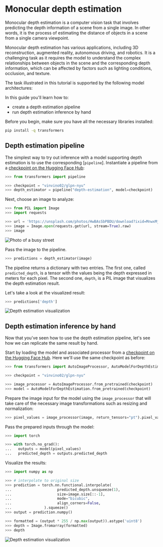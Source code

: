 <!--Copyright 2023 The HuggingFace Team. All rights reserved.

Licensed under the Apache License, Version 2.0 (the "License"); you may not use this file except in compliance with
the License. You may obtain a copy of the License at

http://www.apache.org/licenses/LICENSE-2.0

Unless required by applicable law or agreed to in writing, software distributed under the License is distributed on
an "AS IS" BASIS, WITHOUT WARRANTIES OR CONDITIONS OF ANY KIND, either express or implied. See the License for the
specific language governing permissions and limitations under the License.
-->

# Monocular depth estimation

Monocular depth estimation is a computer vision task that involves predicting the depth information of a scene from a
single image. In other words, it is the process of estimating the distance of objects in a scene from
a single camera viewpoint.

Monocular depth estimation has various applications, including 3D reconstruction, augmented reality, autonomous driving,
and robotics. It is a challenging task as it requires the model to understand the complex relationships between objects
in the scene and the corresponding depth information, which can be affected by factors such as lighting conditions,
occlusion, and texture.

<Tip>
The task illustrated in this tutorial is supported by the following model architectures:

<!--This tip is automatically generated by `make fix-copies`, do not fill manually!-->

<!--End of the generated tip-->

</Tip>

In this guide you'll learn how to:

* create a depth estimation pipeline
* run depth estimation inference by hand

Before you begin, make sure you have all the necessary libraries installed:

```bash
pip install -q transformers
```

## Depth estimation pipeline

The simplest way to try out inference with a model supporting depth estimation is to use the corresponding [`pipeline`].
Instantiate a pipeline from a [checkpoint on the Hugging Face Hub](https://huggingface.co/models?pipeline_tag=depth-estimation&sort=downloads):

```py
>>> from transformers import pipeline

>>> checkpoint = "vinvino02/glpn-nyu"
>>> depth_estimator = pipeline("depth-estimation", model=checkpoint)
```

Next, choose an image to analyze:

```py
>>> from PIL import Image
>>> import requests

>>> url = 'https://unsplash.com/photos/HwBAsSbPBDU/download?ixid=MnwxMjA3fDB8MXxzZWFyY2h8MzR8fGNhciUyMGluJTIwdGhlJTIwc3RyZWV0fGVufDB8MHx8fDE2Nzg5MDEwODg&force=true&w=640'
>>> image = Image.open(requests.get(url, stream=True).raw)
>>> image
```

<div class="flex justify-center">
     <img src="https://huggingface.co/datasets/huggingface/documentation-images/resolve/main/transformers/tasks/depth-estimation-example.jpg" alt="Photo of a busy street"/>
</div>

Pass the image to the pipeline.

```py
>>> predictions = depth_estimator(image)
```

The pipeline returns a dictionary with two entries. The first one, called `predicted_depth`, is a tensor with the values
being the depth expressed in meters for each pixel.
The second one, `depth`, is a PIL image that visualizes the depth estimation result.

Let's take a look at the visualized result:

```py
>>> predictions['depth']
```

<div class="flex justify-center">
     <img src="https://huggingface.co/datasets/huggingface/documentation-images/resolve/main/transformers/tasks/depth-visualization.png" alt="Depth estimation visualization"/>
</div>

## Depth estimation inference by hand

Now that you've seen how to use the depth estimation pipeline, let's see how we can replicate the same result by hand.

Start by loading the model and associated processor from a [checkpoint on the Hugging Face Hub](https://huggingface.co/models?pipeline_tag=depth-estimation&sort=downloads).
Here we'll use the same checkpoint as before:

```py
>>> from transformers import AutoImageProcessor, AutoModelForDepthEstimation

>>> checkpoint = "vinvino02/glpn-nyu"

>>> image_processor = AutoImageProcessor.from_pretrained(checkpoint)
>>> model = AutoModelForDepthEstimation.from_pretrained(checkpoint)
```

Prepare the image input for the model using the `image_processor` that will take care of the necessary image transformations
such as resizing and normalization:

```py
>>> pixel_values = image_processor(image, return_tensors="pt").pixel_values
```

Pass the prepared inputs through the model:

```py
>>> import torch

>>> with torch.no_grad():
...   outputs = model(pixel_values)
...   predicted_depth = outputs.predicted_depth
```

Visualize the results:

```py
>>> import numpy as np

>>> # interpolate to original size
>>> prediction = torch.nn.functional.interpolate(
...                     predicted_depth.unsqueeze(1),
...                     size=image.size[::-1],
...                     mode="bicubic",
...                     align_corners=False,
...               ).squeeze()
>>> output = prediction.numpy()

>>> formatted = (output * 255 / np.max(output)).astype('uint8')
>>> depth = Image.fromarray(formatted)
>>> depth
```

<div class="flex justify-center">
     <img src="https://huggingface.co/datasets/huggingface/documentation-images/resolve/main/transformers/tasks/depth-visualization.png" alt="Depth estimation visualization"/>
</div>
